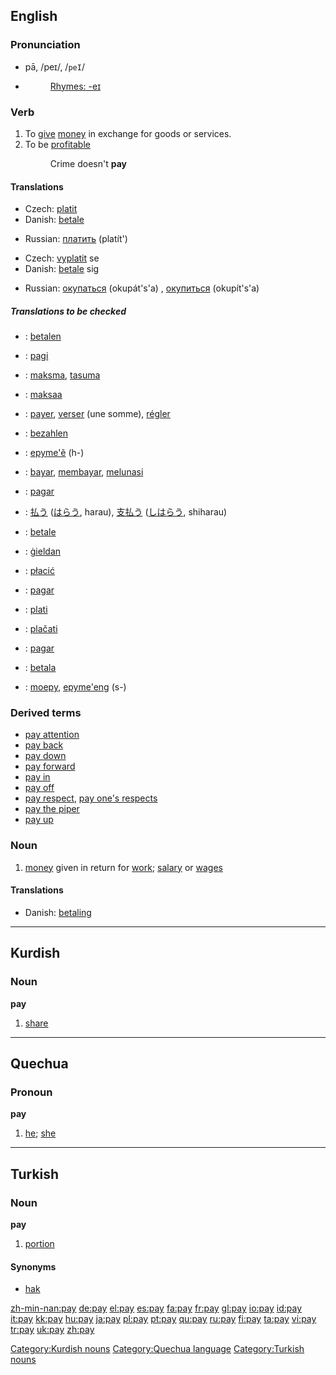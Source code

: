 {{wikipedia|dab=pay}}
==English==

{{rank|pass|doing|note|548|pay|red|unto|receive}}

===Pronunciation===
*pā, /peɪ/, /<tt>peI</tt>/
*{{audio|en-us-pay.ogg|Audio (US)}}
*:[[Rhymes:English:-eɪ|Rhymes: -eɪ]]

===Verb===
{{en-verb|pays|paying|paid}}

# To [[give]] [[money]] in exchange for goods or services.
# To be [[profitable]]
#:Crime doesn't '''pay'''

====Translations====
{{trans-top|to give money in exchange for goods or services}}
*Czech: [[platit]]
*Danish: [[betale]]
{{trans-mid}}
*Russian: [[платить]] (platít') {{impf}}
{{trans-bottom}}

{{trans-top|to be profitable}}
*Czech: [[vyplatit]] se
*Danish: [[betale]] sig
{{trans-mid}}
*Russian: [[окупаться]] (okupát's'a) {{impf}}, [[окупиться]] (okupít's'a) {{pf}}
{{trans-bottom}}
=====Translations to be checked=====
{{checktrans}}

*{{ttbc|Dutch}}: [[betalen]]
*{{ttbc|Esperanto}}: [[pagi]]
*{{ttbc|Estonian}}: [[maksma]], [[tasuma]]
*{{ttbc|Finnish}}: [[maksaa]]
*{{ttbc|French}}: [[payer]], [[verser]] (une somme), [[régler]]
*{{ttbc|German}}: [[bezahlen]]
*{{ttbc|Guarani}}: [[epyme'ẽ]] (h-)
*{{ttbc|Indonesian}}: [[bayar]], [[bayar|membayar]], [[lunas|melunasi]]
*{{ttbc|Interlingua}}: [[pagar]]

*{{ttbc|Japanese}}: [[払う]] ([[はらう]], harau), [[支払う]] ([[しはらう]], shiharau)
*{{ttbc|Norwegian}}: [[betale]]
*{{ttbc|Old English}}: [[gieldan|ġieldan]]
*{{ttbc|Polish}}: [[płacić]]
*{{ttbc|Portuguese}}: [[pagar]]
*{{ttbc|Romanian}}: [[plati]]
*{{ttbc|Slovene}}: [[plačati]]
*{{ttbc|Spanish}}: [[pagar]]
*{{ttbc|Swedish}}: [[betala]]
*{{ttbc|Tupinambá}}: [[moepy]], [[epyme'eng]] (s-)


===Derived terms===

*[[pay attention]]
*[[pay back]]
*[[pay down]]
*[[pay forward]]
*[[pay in]]
*[[pay off]]
*[[pay respect]], [[pay one's respects]]
*[[pay the piper]]
*[[pay up]]

===Noun===
{{en-noun|-}}

# [[money]] given in return for [[work]]; [[salary]] or [[wages]]

====Translations====
{{top}}
*Danish: [[betaling]] {{c}}
{{mid}}

{{bottom}}
----

==Kurdish==
===Noun===
'''pay'''

#[[share]]

[[Category:Kurdish nouns]]


----

==Quechua==
===Pronoun===
'''pay'''

#[[he]]; [[she]]

[[Category:Quechua language]]


----

==Turkish==
===Noun===
'''pay'''

# [[portion]]

====Synonyms====
*[[hak]]

[[Category:Turkish nouns]]

[[zh-min-nan:pay]]
[[de:pay]]
[[el:pay]]
[[es:pay]]
[[fa:pay]]
[[fr:pay]]
[[gl:pay]]
[[io:pay]]
[[id:pay]]
[[it:pay]]
[[kk:pay]]
[[hu:pay]]
[[ja:pay]]
[[pl:pay]]
[[pt:pay]]
[[qu:pay]]
[[ru:pay]]
[[fi:pay]]
[[ta:pay]]
[[vi:pay]]
[[tr:pay]]
[[uk:pay]]
[[zh:pay]]